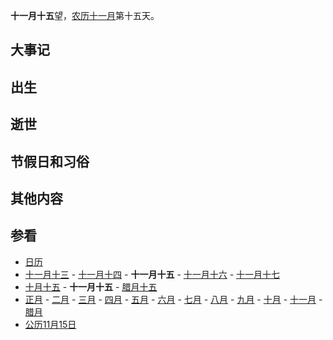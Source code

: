 {{Lunar11Calendar}}
'''十一月十五'''望，[[农历|农历]][[十一月_(农历)|十一月]]第十五天。

==大事记==

==出生==

==逝世==

==节假日和习俗==

==其他内容==

==参看==
*[[历史上的今天|日历]]
*[[十一月十三|十一月十三]] - [[十一月十四|十一月十四]] - '''十一月十五''' - [[十一月十六|十一月十六]] - [[十一月十七|十一月十七]]
*[[十月十五|十月十五]] - '''十一月十五''' - [[腊月十五|腊月十五]]
*[[正月|正月]] - [[二月_(农历)|二月]] - [[三月_(农历)|三月]] - [[四月_(农历)|四月]] - [[五月_(农历)|五月]] - [[六月_(农历)|六月]] - [[七月_(农历)|七月]] - [[八月_(农历)|八月]] - [[九月_(农历)|九月]] - [[十月_(农历)|十月]] - [[十一月_(农历)|十一月]] - [[腊月|腊月]]
*[[公历|公历]][[11月15日|11月15日]]